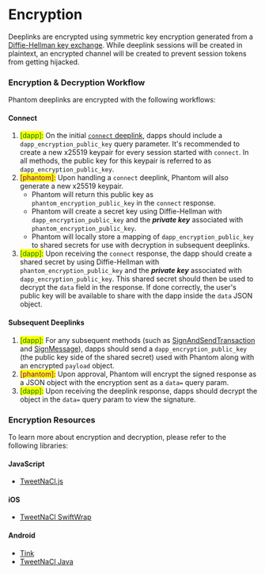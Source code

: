 # Encryption

Deeplinks are encrypted using symmetric key encryption generated from a [Diffie-Hellman key exchange](https://en.wikipedia.org/wiki/Diffie%E2%80%93Hellman_key_exchange). While deeplink sessions will be created in plaintext, an encrypted channel will be created to prevent session tokens from getting hijacked.

### Encryption & Decryption Workflow

Phantom deeplinks are encrypted with the following workflows:

#### Connect

1. <mark style="color:green;">\[dapp]:</mark> On the initial [`connect` deeplink](provider-methods/connect), dapps should include a `dapp_encryption_public_key` query parameter. It's recommended to create a new x25519 keypair for every session started with `connect`. In all methods, the public key for this keypair is referred to as `dapp_encryption_public_key`.
2. <mark style="color:purple;">\[phantom]:</mark> Upon handling a `connect` deeplink, Phantom will also generate a new x25519 keypair.
   * Phantom will return this public key as `phantom_encryption_public_key` in the `connect` response.
   * Phantom will create a secret key using Diffie-Hellman with `dapp_encryption_public_key` and the ***private key*** associated with `phantom_encryption_public_key`.
   * Phantom will locally store a mapping of `dapp_encryption_public_key` to shared secrets for use with decryption in subsequent deeplinks.
3. <mark style="color:green;">\[dapp]:</mark> Upon receiving the `connect` response, the dapp should create a shared secret by using Diffie-Hellman with `phantom_encryption_public_key` and the ***private key*** associated with `dapp_encryption_public_key`. This shared secret should then be used to decrypt the `data` field in the response. If done correctly, the user's public key will be available to share with the dapp inside the `data` JSON object.

#### Subsequent Deeplinks

1. <mark style="color:green;">\[dapp]:</mark> For any subsequent methods (such as [SignAndSendTransaction](provider-methods/signandsendtransaction) and [SignMessage](provider-methods/signmessage)), dapps should send a `dapp_encryption_public_key` (the public key side of the shared secret) used with Phantom along with an encrypted `payload` object.&#x20;
2. <mark style="color:purple;">\[phantom]:</mark> Upon approval, Phantom will encrypt the signed response as a JSON object with the encryption sent as a `data=` query param.
3. <mark style="color:green;">\[dapp]:</mark> Upon receiving the deeplink response, dapps should decrypt the object in the `data=` query param to view the signature.

### Encryption Resources

To learn more about encryption and decryption, please refer to the following libraries:

#### JavaScript

* [TweetNaCl.js](https://github.com/dchest/tweetnacl-js)

#### iOS

* [TweetNaCl SwiftWrap](https://github.com/bitmark-inc/tweetnacl-swiftwrap)

#### Android

* [Tink](https://github.com/google/tink)
* [TweetNaCl Java](https://github.com/InstantWebP2P/tweetnacl-java)
